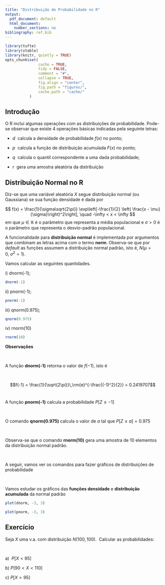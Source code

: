 ```yaml
---
title: "Distribuição de Probabilidade no R"
output:
  pdf_document: default
  html_document:
    number_sections: no
bibliography: ref.bib
---
```



```r
library(tufte)
library(xtable)
library(knitr, quietly = TRUE)
opts_chunk$set(
               cache = TRUE,
               tidy = FALSE,
               comment = "#",
               collapse = TRUE,
               fig.align = "center",
               fig.path = "figures/",
               cache.path = "cache/"
           )
```


## Introdução

O R inclui algumas operações com as distribuições de probabilidade. Pode-se observar que existe 4 operações básicas indicadas pela seguinte letras:

- $d$ \ calcula a densidade de probabilidade $f(x)$ no ponto;

- $p$ \ calcula a função de distribuição acumulada $F(x)$ no ponto;

- $q$ \ calcula o quantil correspondente a uma dada probabilidade;

- $r$ \ gera uma amostra aleatória da distribuição


## Distribuição Normal no R

Diz-se que uma variável aleatória $X$ segue distribuição normal (ou Gaussiana) se sua função densidade é dada por 

$$
f(x) = \frac{1}{\sigma\sqrt{2\pi}} \exp\left[-\frac{1}{2} \left( \frac{x -
			\mu}{\sigma}\right)^2\right], \quad -\infty < x < \infty
$$
em que $\mu \in \mathbb{R}$ é o parâmetro que representa a média populacional e $\sigma > 0$ é o parâmetro que representa o desvio-padrão populacional.

A funcionalidade para **distribuição normal** é implementada por argumentos que combinam as letras acima com o termo **norm**. Observa-se que por *default* as funções assumem a distribuição normal padrão, isto é, $N(\mu=0, \ \sigma^2=1)$.

Vamos calcular as seguintes quantidades. 

i)\ dnorm(-1); 

```r
dnorm(-1)
```

ii)\ pnorm(-1);

```r
pnorm(-1)
```
			
iii)\ qnorm(0.975);

```r
qnorm(0.975)
```
			
iv)\ rnorm(10)

```r
rnorm(10)
```

**Observações**

\ 


A função **dnorm(-1)** retorna o valor de $f(-1)$, isto é 

\ 

$$f(-1) = \frac{1}{\sqrt{2\pi}}\,\rm{e}^{-\frac{(-1)^2}{2}} = 0.2419707$$
\ 

A função **pnorm(-1)** calcula a probabilidade $P[Z \leq -1]$

\ 


O comando **qnorm(0.975)** calcula o valor de $a$ tal que $P[Z \leq a] = 0.975$

\ 

Observa-se que o comando  **rnorm(10)** gera uma amostra de 10 elementos da distribuição normal padrão.

\ 

A seguir, vamos ver os comandos para fazer gráficos de distribuições de probabilidade

\


Vamos estudar os gráficos das **funções densidade** e **distribuição acumulada** da normal padrão


```r
plot(dnorm, -3, 3) 
```

```r
plot(pnorm, -3, 3)
```

## Exercício

Seja $X$ uma v.a. com distribuição $N(100, 100)$. \ Calcular as probabilidades:

\

a)\  $P[X < 95]$	

	
b)\ $P[90 < X < 110]$

	
c)\ $P[X > 95]$



